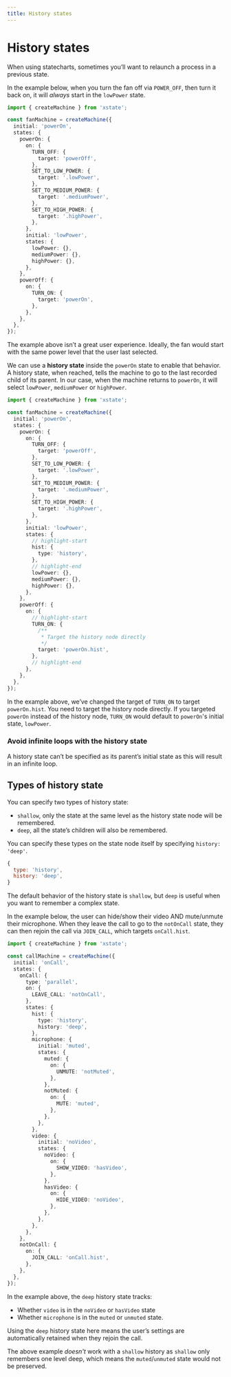 ```yaml
---
title: History states
---
```


# History states

<!-- deps: ["parent-and-child-states","transitions-and-events","targeting-children","targeting-children-of-siblings"] -->

When using statecharts, sometimes you’ll want to relaunch a process in a previous state.

In the example below, when you turn the fan off via `POWER_OFF`, then turn it back on, it will _always_ start in the `lowPower` state.

```ts
import { createMachine } from 'xstate';

const fanMachine = createMachine({
  initial: 'powerOn',
  states: {
    powerOn: {
      on: {
        TURN_OFF: {
          target: 'powerOff',
        },
        SET_TO_LOW_POWER: {
          target: '.lowPower',
        },
        SET_TO_MEDIUM_POWER: {
          target: '.mediumPower',
        },
        SET_TO_HIGH_POWER: {
          target: '.highPower',
        },
      },
      initial: 'lowPower',
      states: {
        lowPower: {},
        mediumPower: {},
        highPower: {},
      },
    },
    powerOff: {
      on: {
        TURN_ON: {
          target: 'powerOn',
        },
      },
    },
  },
});
```

The example above isn’t a great user experience. Ideally, the fan would start with the same power level that the user last selected.

We can use a **history state** inside the `powerOn` state to enable that behavior. A history state, when reached, tells the machine to go to the last recorded child of its parent. In our case, when the machine returns to `powerOn`, it will select `lowPower`, `mediumPower` or `highPower`.

```ts
import { createMachine } from 'xstate';

const fanMachine = createMachine({
  initial: 'powerOn',
  states: {
    powerOn: {
      on: {
        TURN_OFF: {
          target: 'powerOff',
        },
        SET_TO_LOW_POWER: {
          target: '.lowPower',
        },
        SET_TO_MEDIUM_POWER: {
          target: '.mediumPower',
        },
        SET_TO_HIGH_POWER: {
          target: '.highPower',
        },
      },
      initial: 'lowPower',
      states: {
        // highlight-start
        hist: {
          type: 'history',
        },
        // highlight-end
        lowPower: {},
        mediumPower: {},
        highPower: {},
      },
    },
    powerOff: {
      on: {
        // highlight-start
        TURN_ON: {
          /**
           * Target the history node directly
           */
          target: 'powerOn.hist',
        },
        // highlight-end
      },
    },
  },
});
```

In the example above, we’ve changed the target of `TURN_ON` to target `powerOn.hist`. You need to target the history node directly. If you targeted `powerOn` instead of the history node, `TURN_ON` would default to `powerOn`'s initial state, `lowPower`.

### Avoid infinite loops with the history state

A history state can’t be specified as its parent’s initial state as this will result in an infinite loop.

## Types of history state

<!-- deps: ["history-states", "parallel-states"] -->

You can specify two types of history state:

- `shallow`, only the state at the same level as the history state node will be remembered.
- `deep`, all the state’s children will also be remembered.

You can specify these types on the state node itself by specifying `history: 'deep'`.

```js
{
  type: 'history',
  history: 'deep',
}
```

The default behavior of the history state is `shallow`, but `deep` is useful when you want to remember a complex state.

In the example below, the user can hide/show their video AND mute/unmute their microphone. When they leave the call to go to the `notOnCall` state, they can then rejoin the call via `JOIN_CALL`, which targets `onCall.hist`.

```ts
import { createMachine } from 'xstate';

const callMachine = createMachine({
  initial: 'onCall',
  states: {
    onCall: {
      type: 'parallel',
      on: {
        LEAVE_CALL: 'notOnCall',
      },
      states: {
        hist: {
          type: 'history',
          history: 'deep',
        },
        microphone: {
          initial: 'muted',
          states: {
            muted: {
              on: {
                UNMUTE: 'notMuted',
              },
            },
            notMuted: {
              on: {
                MUTE: 'muted',
              },
            },
          },
        },
        video: {
          initial: 'noVideo',
          states: {
            noVideo: {
              on: {
                SHOW_VIDEO: 'hasVideo',
              },
            },
            hasVideo: {
              on: {
                HIDE_VIDEO: 'noVideo',
              },
            },
          },
        },
      },
    },
    notOnCall: {
      on: {
        JOIN_CALL: 'onCall.hist',
      },
    },
  },
});
```

In the example above, the `deep` history state tracks:

- Whether `video` is in the `noVideo` or `hasVideo` state
- Whether `microphone` is in the `muted` or `unmuted` state.

Using the `deep` history state here means the user’s settings are automatically retained when they rejoin the call.

The above example _doesn't_ work with a `shallow` history as `shallow` only remembers one level deep, which means the `muted`/`unmuted` state would not be preserved.
